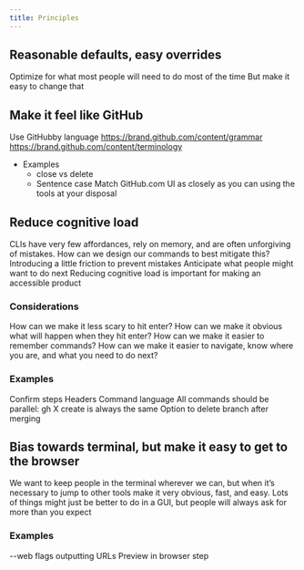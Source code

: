 ```yaml
---
title: Principles
---
```


## Reasonable defaults, easy overrides
Optimize for what most people will need to do most of the time
But make it easy to change that

## Make it feel like GitHub
Use GitHubby language
https://brand.github.com/content/grammar
https://brand.github.com/content/terminology
- Examples
  - close vs delete
  - Sentence case
Match GitHub.com UI as closely as you can using the tools at your disposal

## Reduce cognitive load
CLIs have very few affordances, rely on memory, and are often unforgiving of mistakes. How can we design our commands to best mitigate this?
Introducing a little friction to prevent mistakes
Anticipate what people might want to do next
Reducing cognitive load is important for making an accessible product

### Considerations
How can we make it less scary to hit enter? How can we make it obvious what will happen when they hit enter?
How can we make it easier to remember commands?
How can we make it easier to navigate, know where you are, and what you need to do next?

### Examples
Confirm steps
Headers
Command language
All commands should be parallel: gh X create is always the same
Option to delete branch after merging

## Bias towards terminal, but make it easy to get to the browser
We want to keep people in the terminal wherever we can, but when it’s necessary to jump to other tools make it very obvious, fast, and easy.
Lots of things might just be better to do in a GUI, but people will always ask for more than you expect
### Examples
--web flags
outputting URLs
Preview in browser step

